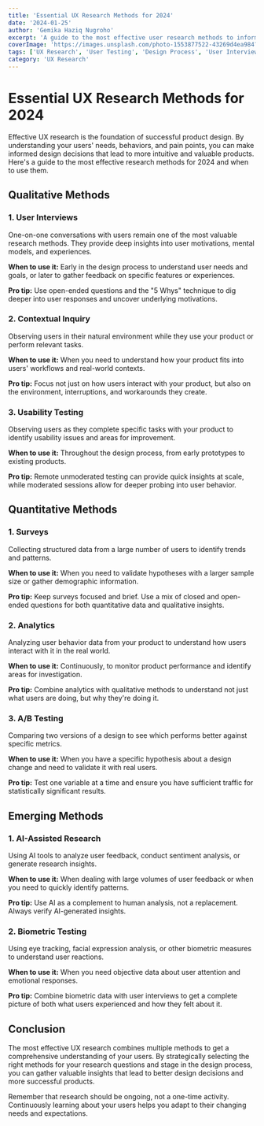 ```yaml
---
title: 'Essential UX Research Methods for 2024'
date: '2024-01-25'
author: 'Gemika Haziq Nugroho'
excerpt: 'A guide to the most effective user research methods to inform your design decisions and create better products.'
coverImage: 'https://images.unsplash.com/photo-1553877522-43269d4ea984?ixlib=rb-4.0.3&ixid=MnwxMjA3fDB8MHxwaG90by1wYWdlfHx8fGVufDB8fHx8&auto=format&fit=crop&w=1000&q=80'
tags: ['UX Research', 'User Testing', 'Design Process', 'User Interviews']
category: 'UX Research'
---
```


# Essential UX Research Methods for 2024

Effective UX research is the foundation of successful product design. By understanding your users' needs, behaviors, and pain points, you can make informed design decisions that lead to more intuitive and valuable products. Here's a guide to the most effective research methods for 2024 and when to use them.

## Qualitative Methods

### 1. User Interviews

One-on-one conversations with users remain one of the most valuable research methods. They provide deep insights into user motivations, mental models, and experiences.

**When to use it:** Early in the design process to understand user needs and goals, or later to gather feedback on specific features or experiences.

**Pro tip:** Use open-ended questions and the "5 Whys" technique to dig deeper into user responses and uncover underlying motivations.

### 2. Contextual Inquiry

Observing users in their natural environment while they use your product or perform relevant tasks.

**When to use it:** When you need to understand how your product fits into users' workflows and real-world contexts.

**Pro tip:** Focus not just on how users interact with your product, but also on the environment, interruptions, and workarounds they create.

### 3. Usability Testing

Observing users as they complete specific tasks with your product to identify usability issues and areas for improvement.

**When to use it:** Throughout the design process, from early prototypes to existing products.

**Pro tip:** Remote unmoderated testing can provide quick insights at scale, while moderated sessions allow for deeper probing into user behavior.

## Quantitative Methods

### 1. Surveys

Collecting structured data from a large number of users to identify trends and patterns.

**When to use it:** When you need to validate hypotheses with a larger sample size or gather demographic information.

**Pro tip:** Keep surveys focused and brief. Use a mix of closed and open-ended questions for both quantitative data and qualitative insights.

### 2. Analytics

Analyzing user behavior data from your product to understand how users interact with it in the real world.

**When to use it:** Continuously, to monitor product performance and identify areas for investigation.

**Pro tip:** Combine analytics with qualitative methods to understand not just what users are doing, but why they're doing it.

### 3. A/B Testing

Comparing two versions of a design to see which performs better against specific metrics.

**When to use it:** When you have a specific hypothesis about a design change and need to validate it with real users.

**Pro tip:** Test one variable at a time and ensure you have sufficient traffic for statistically significant results.

## Emerging Methods

### 1. AI-Assisted Research

Using AI tools to analyze user feedback, conduct sentiment analysis, or generate research insights.

**When to use it:** When dealing with large volumes of user feedback or when you need to quickly identify patterns.

**Pro tip:** Use AI as a complement to human analysis, not a replacement. Always verify AI-generated insights.

### 2. Biometric Testing

Using eye tracking, facial expression analysis, or other biometric measures to understand user reactions.

**When to use it:** When you need objective data about user attention and emotional responses.

**Pro tip:** Combine biometric data with user interviews to get a complete picture of both what users experienced and how they felt about it.

## Conclusion

The most effective UX research combines multiple methods to get a comprehensive understanding of your users. By strategically selecting the right methods for your research questions and stage in the design process, you can gather valuable insights that lead to better design decisions and more successful products.

Remember that research should be ongoing, not a one-time activity. Continuously learning about your users helps you adapt to their changing needs and expectations.
